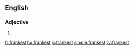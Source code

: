 ==English==

===Adjective===
{{head|en}}

# {{en-superlative of|frank}}

[[fr:frankest]]
[[hu:frankest]]
[[ja:frankest]]
[[simple:frankest]]
[[sv:frankest]]